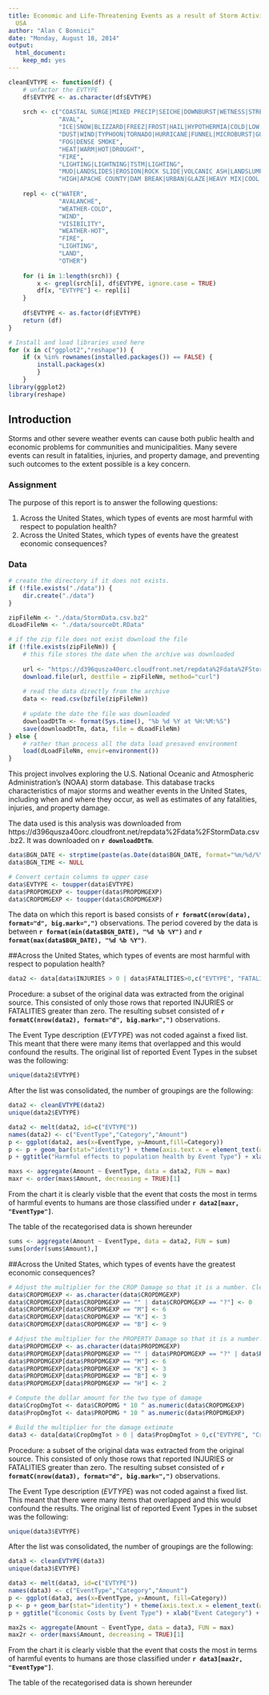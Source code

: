 ```yaml
---
title: Economic and Life-Threatening Events as a result of Storm Activities in the
  USA
author: "Alan C Bonnici"
date: "Monday, August 18, 2014"
output:
  html_document:
    keep_md: yes
---
```

```r
cleanEVTYPE <- function(df) {
    # unfactor the EVTYPE
    df$EVTYPE <- as.character(df$EVTYPE)
    
    srch <- c("COASTAL SURGE|MIXED PRECIP|SEICHE|DOWNBURST|WETNESS|STREAM|PRECIPITATION|SHOWER|TIDE|RAIN|DROWNING|FLOOD|SURF|STORM|WAVE|WATER|CURRENTS|WATERSPOUT|MARINE|SEA|SWELL|STREAM FLD|CURRENT",
              "AVAL",
              "ICE|SNOW|BLIZZARD|FREEZ|FROST|HAIL|HYPOTHERMIA|COLD|LOW TEMPERATURE|SLEET|ICY|HYPERTHERMIA|WINTRY|WINTER",
              "DUST|WIND|TYPHOON|TORNADO|HURRICANE|FUNNEL|MICROBURST|GUSTNADO|TORNDAO|TROPICAL|TURBULENCE|LANDSPOUT",
              "FOG|DENSE SMOKE",
              "HEAT|WARM|HOT|DROUGHT",
              "FIRE",
              "LIGHTING|LIGHTNING|TSTM|LIGHTING",
              "MUD|LANDSLIDES|EROSION|ROCK SLIDE|VOLCANIC ASH|LANDSLUMP|LANDSLIDE|TSUNAMI",
              "HIGH|APACHE COUNTY|DAM BREAK|URBAN|GLAZE|HEAVY MIX|COOL AND WET|\\?")
    
    repl <- c("WATER",
              "AVALANCHE",
              "WEATHER-COLD",
              "WIND",
              "VISIBILITY",
              "WEATHER-HOT",
              "FIRE",
              "LIGHTING",
              "LAND",
              "OTHER")
    
    for (i in 1:length(srch)) {
        x <- grepl(srch[i], df$EVTYPE, ignore.case = TRUE)
        df[x, "EVTYPE"] <- repl[i]
    }
    
    df$EVTYPE <- as.factor(df$EVTYPE)
    return (df)
}
```

```r
# Install and load libraries used here
for (x in c("ggplot2","reshape")) {
    if (x %in% rownames(installed.packages()) == FALSE) {
        install.packages(x)
        }
    }
library(ggplot2)
library(reshape)
```

## Introduction

Storms and other severe weather events can cause both public health and economic problems for communities and municipalities. Many severe events can result in fatalities, injuries, and property damage, and preventing such outcomes to the extent possible is a key concern.

### Assignment

The purpose of this report is to answer the following questions:

1. Across the United States, which types of events are most harmful with respect to population health?
2. Across the United States, which types of events have the greatest economic consequences?


### Data

``` r
# create the directory if it does not exists. 
if (!file.exists("./data")) {
    dir.create("./data")
}

zipFileNm <- "./data/StormData.csv.bz2"
dLoadFileNm <- "./data/sourceDt.RData"

# if the zip file does not exist download the file
if (!file.exists(zipFileNm)) {
    # this file stores the date when the archive was downloaded
    
    url <- "https://d396qusza40orc.cloudfront.net/repdata%2Fdata%2FStormData.csv.bz2"
    download.file(url, destfile = zipFileNm, method="curl")
    
    # read the data directly from the archive
    data <- read.csv(bzfile(zipFileNm))
    
    # update the date the file was downloaded
    downloadDtTm <- format(Sys.time(), "%b %d %Y at %H:%M:%S")
    save(downloadDtTm, data, file = dLoadFileNm)        
} else {
    # rather than process all the data load presaved environment
    load(dLoadFileNm, envir=environment())    
}
```

This project involves exploring the U.S. National Oceanic and Atmospheric Administration's (NOAA) storm database. This database tracks characteristics of major storms and weather events in the United States, including when and where they occur, as well as estimates of any fatalities, injuries, and property damage.

The data used is this analysis was downloaded from https://d396qusza40orc.cloudfront.net/repdata%2Fdata%2FStormData.csv.bz2. It was downloaded on **`r downloadDtTm`**.

```r
data$BGN_DATE <- strptime(paste(as.Date(data$BGN_DATE, format="%m/%d/%Y"), data$BGN_TIME), format="%Y-%m-%d %H%M")
data$BGN_TIME <- NULL

# Convert certain columns to upper case
data$EVTYPE <- toupper(data$EVTYPE)
data$PROPDMGEXP <- toupper(data$PROPDMGEXP)
data$CROPDMGEXP <- toupper(data$CROPDMGEXP)
```

The data on which this report is based consists of **`r formatC(nrow(data), format="d", big.mark=",")`** observations. The period covered by the data is between **`r format(min(data$BGN_DATE), "%d %b %Y")`** and **`r format(max(data$BGN_DATE), "%d %b %Y")`**.

\newpage

##Across the United States, which types of events are most harmful with respect to population health?

```r
data2 <- data[data$INJURIES > 0 | data$FATALITIES>0,c("EVTYPE", "FATALITIES", "INJURIES")]
```

Procedure: a subset of the original data was extracted from the original source. This consisted of only those rows that reported INJURIES or FATALITIES greater than zero. The resulting subset consisted of **`r formatC(nrow(data2), format="d", big.mark=",")`** observations. 

The Event Type description (*EVTYPE*) was not coded against a fixed list. This meant that there were many items that overlapped and this would confound the results. The original list of reported Event Types in the subset was the following:

``` r
unique(data2$EVTYPE)
```

After the list was consolidated, the number of groupings are the following:

```r
data2 <- cleanEVTYPE(data2)
unique(data2$EVTYPE)
```

```r
data2 <- melt(data2, id=c("EVTYPE"))
names(data2) <- c("EventType","Category","Amount")
p <- ggplot(data2, aes(x=EventType, y=Amount,fill=Category))
p <- p + geom_bar(stat="identity") + theme(axis.text.x = element_text(angle = 90, hjust = 1))
p + ggtitle("Harmful effects to population health by Event Type") + xlab("Event Category") + ylab("Cost US$")
```

```r
maxs <- aggregate(Amount ~ EventType, data = data2, FUN = max)
maxr <- order(maxs$Amount, decreasing = TRUE)[1]
```


From the chart it is clearly visble that the event that costs the most in terms of harmful events to humans are those classified under **`r data2[maxr, "EventType"]`**.

The table of the recategorised data is shown hereunder

```r
sums <- aggregate(Amount ~ EventType, data = data2, FUN = sum)
sums[order(sums$Amount),]
```
\newpage

##Across the United States, which types of events have the greatest economic consequences?

```r
# Adjust the multiplier for the CROP Damage so that it is a number. Clear out erroneus data
data$CROPDMGEXP <- as.character(data$CROPDMGEXP)
data$CROPDMGEXP[data$CROPDMGEXP == "" | data$CROPDMGEXP == "?"] <- 0
data$CROPDMGEXP[data$CROPDMGEXP == "M"] <- 6
data$CROPDMGEXP[data$CROPDMGEXP == "K"] <- 3
data$CROPDMGEXP[data$CROPDMGEXP == "B"] <- 9

# Adjust the multiplier for the PROPERTY Damage so that it is a number. Clear out erroneus data
data$PROPDMGEXP <- as.character(data$PROPDMGEXP)
data$PROPDMGEXP[data$PROPDMGEXP == "" | data$PROPDMGEXP == "?" | data$PROPDMGEXP == "+" | data$PROPDMGEXP == "-"] <- 0
data$PROPDMGEXP[data$PROPDMGEXP == "M"] <- 6
data$PROPDMGEXP[data$PROPDMGEXP == "K"] <- 3
data$PROPDMGEXP[data$PROPDMGEXP == "B"] <- 9
data$PROPDMGEXP[data$PROPDMGEXP == "H"] <- 2

# Compute the dollar amount for the two type of damage
data$CropDmgTot <- data$CROPDMG * 10 ^ as.numeric(data$CROPDMGEXP)
data$PropDmgTot <- data$PROPDMG * 10 ^ as.numeric(data$PROPDMGEXP)

# Build the multiplier for the damage extimate
data3 <- data[data$CropDmgTot > 0 | data$PropDmgTot > 0,c("EVTYPE", "CropDmgTot", "PropDmgTot")]
```

Procedure: a subset of the original data was extracted from the original source. This consisted of only those rows that reported INJURIES or FATALITIES greater than zero. The resulting subset consisted of **`r formatC(nrow(data3), format="d", big.mark=",")`** observations. 

The Event Type description (*EVTYPE*) was not coded against a fixed list. This meant that there were many items that overlapped and this would confound the results. The original list of reported Event Types in the subset was the following:

``` r
unique(data3$EVTYPE)
```

After the list was consolidated, the number of groupings are the following:

```r
data3 <- cleanEVTYPE(data3)
unique(data3$EVTYPE)
```

```r
data3 <- melt(data3, id=c("EVTYPE"))
names(data3) <- c("EventType","Category","Amount")
p <- ggplot(data3, aes(x=EventType, y=Amount, fill=Category))
p <- p + geom_bar(stat="identity") + theme(axis.text.x = element_text(angle = 90, hjust = 1))
p + ggtitle("Economic Costs by Event Type") + xlab("Event Category") + ylab("Cost US$")
```

```r
max2s <- aggregate(Amount ~ EventType, data = data3, FUN = max)
max2r <- order(maxs$Amount, decreasing = TRUE)[1]
```


From the chart it is clearly visble that the event that costs the most in terms of harmful events to humans are those classified under **`r data3[max2r, "EventType"]`**.

The table of the recategorised data is shown hereunder
